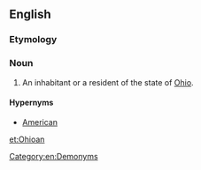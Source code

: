 ==English==

===Etymology===
{{suffix|Ohio|an}}

===Noun===
{{en-noun|Ohioans}}

# An inhabitant or a resident of the state of [[Ohio]].

====Hypernyms====
*[[American]]

[[Category:en:Demonyms]]

[[et:Ohioan]]